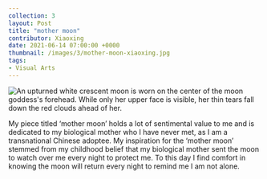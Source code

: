 ---
collection: 3
layout: Post
title: "mother moon"
contributor: Xiaoxing
date: 2021-06-14 07:00:00 +0000
thumbnail: /images/3/mother-moon-xiaoxing.jpg
tags: 
- Visual Arts
---
<div class="center">
    <img src="/images/3/mother-moon-xiaoxing.jpg"
        alt="An upturned white crescent moon is worn on the center of the moon goddess's forehead. While only her upper face is visible, her thin tears fall down the red clouds ahead of her." />
</div>

My piece titled ‘mother moon’ holds a lot of sentimental value to me and is dedicated to my biological mother who
I have never met, as I am a transnational Chinese adoptee. My inspiration for the ‘mother moon’ stemmed from my
childhood belief that my biological mother sent the moon to watch over me every night to protect me. To this day I
find comfort in knowing the moon will return every night to remind me I am not alone.